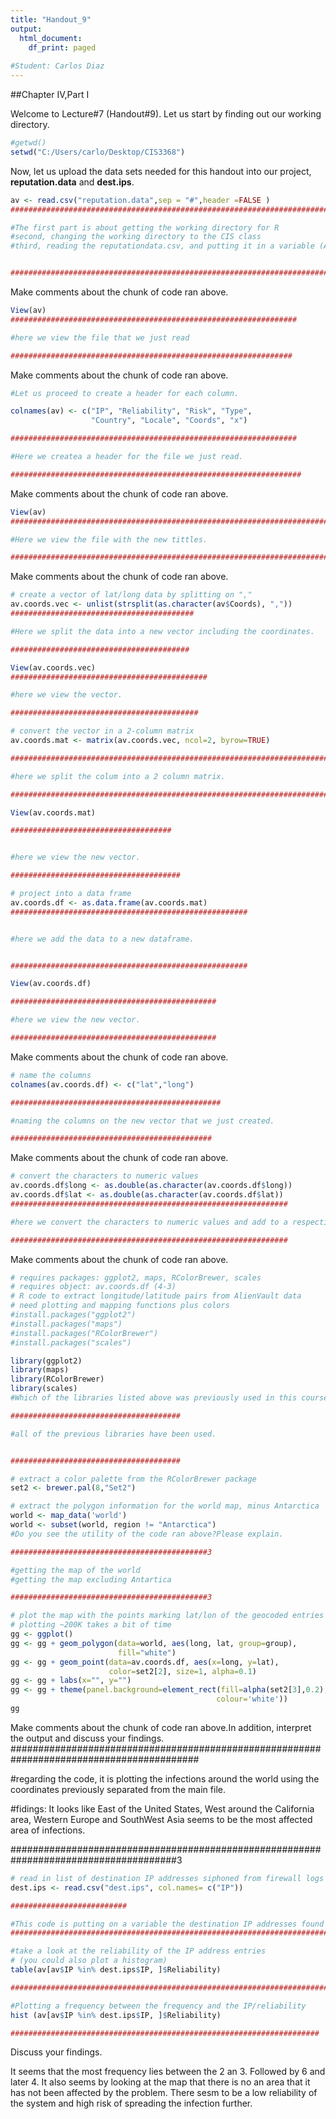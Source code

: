 ---
title: "Handout_9"
output:
  html_document:
    df_print: paged
    
#Student: Carlos Diaz
---

##Chapter IV,Part I

Welcome to Lecture#7 (Handout#9). Let us start by finding out our working directory.

```{r}
#getwd()
setwd("C:/Users/carlo/Desktop/CIS3368")
```



Now, let us upload the data sets needed for this handout into our project, **reputation.data** and **dest.ips**.



```{r}
av <- read.csv("reputation.data",sep = "#",header =FALSE )
##############################################################################

#The first part is about getting the working directory for R
#second, changing the working directory to the CIS class
#third, reading the reputationdata.csv, and putting it in a variable (AV)


##############################################################################
```

Make comments about the chunk of code ran above.

```{r}
View(av)
################################################################

#here we view the file that we just read

###############################################################
```

Make comments about the chunk of code ran above.

```{r}
#Let us proceed to create a header for each column.

colnames(av) <- c("IP", "Reliability", "Risk", "Type",
                  "Country", "Locale", "Coords", "x")

################################################################

#Here we createa a header for the file we just read. 

#################################################################
```


Make comments about the chunk of code ran above.

```{r}
View(av)
#########################################################################

#Here we view the file with the new tittles. 

#######################################################################
```

Make comments about the chunk of code ran above.

```{r}
# create a vector of lat/long data by splitting on ","
av.coords.vec <- unlist(strsplit(as.character(av$Coords), ","))
#########################################

#Here we split the data into a new vector including the coordinates. 

########################################
```



```{r}
View(av.coords.vec)
############################################

#here we view the vector. 

##########################################
```


```{r}
# convert the vector in a 2-column matrix
av.coords.mat <- matrix(av.coords.vec, ncol=2, byrow=TRUE)

########################################################################

#here we split the colum into a 2 column matrix. 

#######################################################################

```


```{r}
View(av.coords.mat)

####################################


#here we view the new vector. 

######################################
```



```{r}
# project into a data frame
av.coords.df <- as.data.frame(av.coords.mat)
#####################################################


#here we add the data to a new dataframe. 


#####################################################
```



```{r}
View(av.coords.df)

##############################################

#here we view the new vector. 

##############################################
```

Make comments about the chunk of code ran above.


```{r}
# name the columns 
colnames(av.coords.df) <- c("lat","long")

###############################################

#naming the columns on the new vector that we just created. 

#############################################


```

Make comments about the chunk of code ran above.

```{r}
# convert the characters to numeric values
av.coords.df$long <- as.double(as.character(av.coords.df$long))
av.coords.df$lat <- as.double(as.character(av.coords.df$lat))
##############################################################

#here we convert the characters to numeric values and add to a respective variable. 

##############################################################

```

Make comments about the chunk of code ran above.


```{r}
# requires packages: ggplot2, maps, RColorBrewer, scales
# requires object: av.coords.df (4-3)
# R code to extract longitude/latitude pairs from AlienVault data
# need plotting and mapping functions plus colors
#install.packages("ggplot2")
#install.packages("maps")
#install.packages("RColorBrewer")
#install.packages("scales")
```




```{r}
library(ggplot2)
library(maps)
library(RColorBrewer)
library(scales)
#Which of the libraries listed above was previously used in this course?

######################################

#all of the previous libraries have been used. 


######################################
```




```{r}
# extract a color palette from the RColorBrewer package
set2 <- brewer.pal(8,"Set2")
```



```{r}
# extract the polygon information for the world map, minus Antarctica
world <- map_data('world')
world <- subset(world, region != "Antarctica")
#Do you see the utility of the code ran above?Please explain.

############################################3

#getting the map of the world
#getting the map excluding Antartica

############################################3

```



```{r}

# plot the map with the points marking lat/lon of the geocoded entries
# plotting ~200K takes a bit of time
gg <- ggplot()
gg <- gg + geom_polygon(data=world, aes(long, lat, group=group), 
                        fill="white")
gg <- gg + geom_point(data=av.coords.df, aes(x=long, y=lat),  
                      color=set2[2], size=1, alpha=0.1)
gg <- gg + labs(x="", y="")
gg <- gg + theme(panel.background=element_rect(fill=alpha(set2[3],0.2), 
                                              colour='white'))
gg
```


Make comments about the chunk of code ran above.In addition, interpret the output and discuss your findings.
##########################################################################################

#regarding the code, it is plotting the infections around the world using the coordinates previously separated from the main file. 

#fidings: It looks like East of the United States, West around the California area, Western Europe and SouthWest Asia seems to be the most affected area of infections. 




######################################################################################3



```{r}
# read in list of destination IP addresses siphoned from firewall logs
dest.ips <- read.csv("dest.ips", col.names= c("IP"))

##########################

#This code is putting on a variable the destination IP addresses found from the firewall
#######################################################################################
```
 


```{r}
#take a look at the reliability of the IP address entries
# (you could also plot a histogram)
table(av[av$IP %in% dest.ips$IP, ]$Reliability)

###########################################################################

#Plotting a frequency between the frequency and the IP/reliability 
hist (av[av$IP %in% dest.ips$IP, ]$Reliability)

#####################################################################

```

Discuss your findings. 

It seems that the most frequency lies between the 2 an 3. Followed by 6 and later 4. It also seems by looking at the map that there is no an area that it has not been affected by the problem. There sesm to be a low reliability of the system and high risk of spreading the infection further. 

